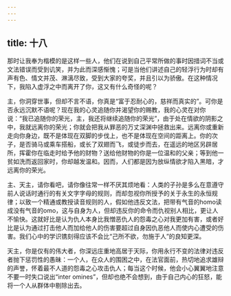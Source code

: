 ```yaml
---
---
---
```

title: 十八
---

那时让我奉为楷模的是这样一些人，他们在说到自己平常所做的事时因措词不当或文法错误而受到讥笑，并为此而深感惭愧；可是当他们讲述自己的轻浮行为时却有声有色、情文并茂、淋漓尽致，受到大家的夸奖，并且引以为骄傲。在这种情况下，我陷入虚浮之中而离开了你，这又有什么奇怪的呢？

主，你洞穿世事，但却不言不语，你真是“富于忍耐心的，慈祥而真实的”。可你是否永远沉默不语呢？现在我的心灵追随你并渴望你的赐教，我的心灵在对你说：“我已追随你的荣光，主，我还将继续追随你的荣光”，由于处在情欲的阴影之中，我就远离你的荣光；你就会把我从罪恶的万丈深渊中拯救出来。远离你或重新走向你身边，既不是体现在双脚的步伐上，也不是体现在空间的距离上。你的次子，是否骑马或乘车搭船，或长了双翅而飞，或徒步而去，在遥远的地区另辟居所，挥霍你在临走时给予他的财物？送给他财物的你是一位温和的父亲；等到他一贫如洗而返回家时，你却越发温和。因而，人们都是因为放纵情欲才陷入黑暗，才远离你的荣光。

主、天主，请你看吧，请你像往常一样不厌其烦地看：人类的子孙是多么在意遵守前人说话时通行的有关文字字母的规则，而却忽视你所授予的关于永生的永恒规律；以致一个精通或教授读音规则的人，假如他违反文法，把带有气音的homo读成没有气音的omo，这与自身为人，但却违反你的命令而仇视别人相比，更让人不愉快。这就好比是认为仇人本身比我憎恶仇人的怨毒之心对我更加有害，或者好比是认为通过打击他人而加给他人的伤害要超过自身因仇恶他人而使内心遭受的伤害。我们心中的学识镌刻得应该不会比“己所不欲，勿施于人”的良知更深。

天主，你是仅有的伟大者，你深远庄重地高居于天际，你用永行不变的法律对违反者抛下惩罚性的愚昧：一个人，在众人的围困之中，在法官面前，热切地追求雄辩的声誉，怀着最不人道的怨毒之心攻击仇人；每当这个时候，他会小心翼翼地注意不要一时失口说出“inter omines”，但却也绝不会想到，由于自己内心的狂怒，能将一个人从群体中剔除出去。
